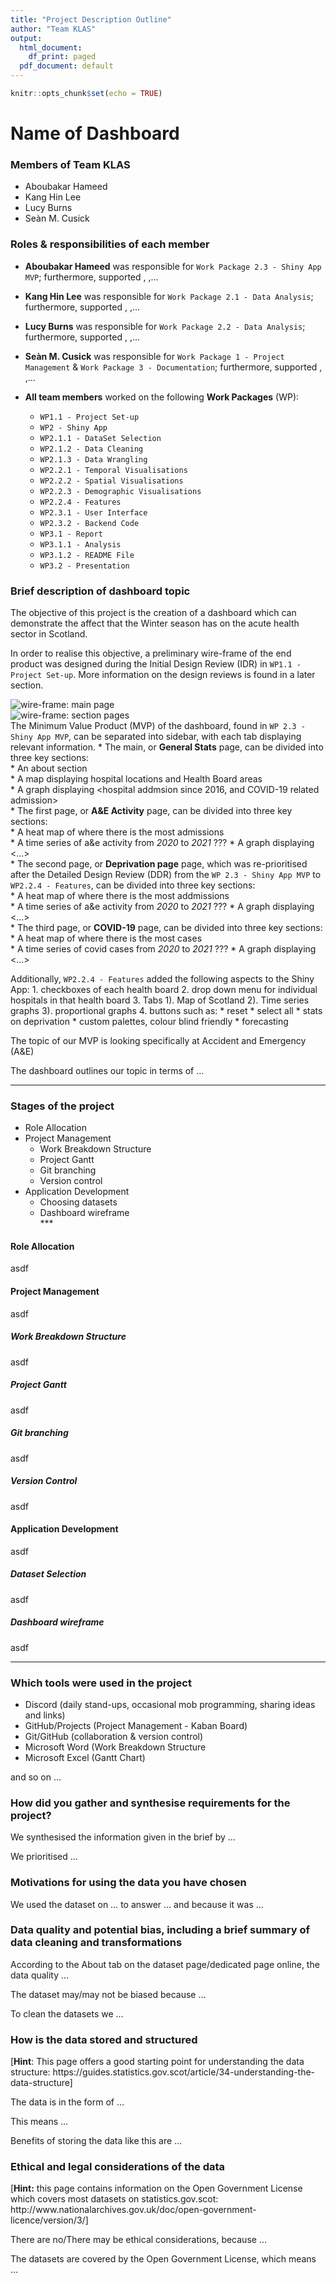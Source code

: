 ```yaml
---
title: "Project Description Outline"
author: "Team KLAS"
output:
  html_document:
    df_print: paged
  pdf_document: default
---
```


```r
knitr::opts_chunk$set(echo = TRUE)
```
# **Name of Dashboard**

### Members of Team KLAS

* Aboubakar Hameed
* Kang Hin Lee
* Lucy Burns
* Seàn M. Cusick

### Roles & responsibilities of each member

* **Aboubakar Hameed** was responsible for `Work Package 2.3 - Shiny App MVP`; furthermore, supported <spatial visualisations>, <data cleaning>,... 

* **Kang Hin Lee** was responsible for `Work Package 2.1 - Data Analysis`; furthermore, supported <spatial visualisations>, <data cleaning>,... 

* **Lucy Burns** was responsible for `Work Package 2.2 - Data Analysis`; furthermore, supported <spatial visualisations>, <data cleaning>,... 

* **Seàn M. Cusick** was responsible for  `Work Package 1 - Project Management` & `Work Package 3 - Documentation`; furthermore, supported <spatial visualisations>, <data cleaning>,...  

* **All team members** worked on the following **Work Packages** (WP):  
  * `WP1.1 - Project Set-up`  
  * `WP2 - Shiny App`  
  * `WP2.1.1 - DataSet Selection ` 
  * `WP2.1.2 - Data Cleaning`  
  * `WP2.1.3 - Data Wrangling`  
  * `WP2.2.1 - Temporal Visualisations`  
  * `WP2.2.2 - Spatial Visualisations`  
  * `WP2.2.3 - Demographic Visualisations`   
  * `WP2.2.4 - Features`  
  * `WP2.3.1 - User Interface`  
  * `WP2.3.2 - Backend Code`  
  * `WP3.1 - Report`  
  * `WP3.1.1 - Analysis`  
  * `WP3.1.2 - README File`  
  * `WP3.2 - Presentation`  
   

### Brief description of dashboard topic

The objective of this project is the creation of a dashboard which can demonstrate the affect that the Winter season has on the acute health sector in Scotland.  

In order to realise this objective, a preliminary wire-frame of the end product was designed during the Initial Design Review (IDR) in `WP1.1 - Project Set-up`. More information on the design reviews is found in a later section.  

![wire-frame: main page](../analysis_and_documentation/image/mvp_wireframe_general.png)  
![wire-frame: section pages](../analysis_and_documentation/image/mvp_wireframe_questions.png)  
The Minimum Value Product (MVP) of the dashboard, found in `WP 2.3 - Shiny App MVP`, can be separated into sidebar, with each tab displaying relevant information. 
* The main, or **General Stats** page, can be divided into three key sections:  
  * An about section  
  * A map displaying hospital locations and Health Board areas  
  * A graph displaying <hospital addmsion since 2016, and COVID-19 related admission>  
* The first page, or **A&E Activity** page, can be divided into three key sections:  
  * A heat map of where there is the most admissions  
  * A time series of a&e activity from *2020* to *2021* ??? 
  * A graph displaying <...>  
* The second page, or **Deprivation page** page, which was re-prioritised after the Detailed Design Review (DDR) from the `WP 2.3 - Shiny App MVP` to `WP2.2.4 - Features`, can be divided into three key sections:  
  * A heat map of where there is the most addmissions  
  * A time series of a&e activity from *2020* to *2021* ??? 
  * A graph displaying <...>    
* The third page, or **COVID-19** page, can be divided into three key sections:  
  * A heat map of where there is the most cases  
  * A time series of covid cases from *2020* to *2021* ??? 
  * A graph displaying <...>  


Additionally, `WP2.2.4 - Features` added the following aspects to the Shiny App:
1. checkboxes of each health board
2. drop down menu for individual hospitals in that health board
3. Tabs
  1). Map of Scotland
  2). Time series graphs
  3). proportional graphs
4. buttons such as:
  * reset
  * select all
* stats on deprivation
* custom palettes, colour blind friendly
* forecasting

The topic of our MVP is looking specifically at Accident and Emergency (A&E)

The dashboard outlines our topic in terms of ...

***  

### Stages of the project

* Role Allocation  
* Project Management  
  * Work Breakdown Structure  
  * Project Gantt  
  * Git branching  
  * Version control  
* Application Development  
  * Choosing datasets  
  * Dashboard wireframe  
***

#### **Role Allocation**

asdf

#### **Project Management**

asdf


##### Work Breakdown Structure

asdf


##### Project Gantt

asdf


##### Git branching

asdf


##### Version Control

asdf


#### **Application Development**

asdf


##### Dataset Selection

asdf

##### Dashboard wireframe

asdf

***

### Which tools were used in the project

* Discord (daily stand-ups, occasional mob programming, sharing ideas and links)
* GitHub/Projects (Project Management - Kaban Board)
* Git/GitHub (collaboration & version control)
* Microsoft Word (Work Breakdown Structure
* Microsoft Excel (Gantt Chart)

and so on ...

### How did you gather and synthesise requirements for the project?

We synthesised the information given in the brief by ...

We prioritised ...

### Motivations for using the data you have chosen

We used the dataset on ... to answer ... and because it was ...

### Data quality and potential bias, including a brief summary of data cleaning and transformations

According to the About tab on the dataset page/dedicated page online, the data quality ...

The dataset may/may not be biased because ...

To clean the datasets we ...

### How is the data stored and structured

[**Hint**: This page offers a good starting point for understanding the data structure: https://guides.statistics.gov.scot/article/34-understanding-the-data-structure]

The data is in the form of ...

This means ...

Benefits of storing the data like this are ...

### Ethical and legal considerations of the data

[**Hint:** this page contains information on the Open Government License which covers most datasets on statistics.gov.scot: http://www.nationalarchives.gov.uk/doc/open-government-licence/version/3/]

There are no/There may be ethical considerations, because ...

The datasets are covered by the Open Government License, which means ...